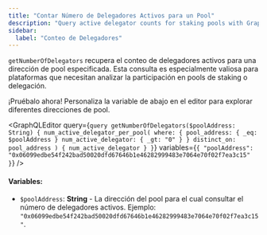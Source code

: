 ```yaml
---
title: "Contar Número de Delegadores Activos para un Pool"
description: "Query active delegator counts for staking pools with GraphQL API for delegation pool participation analysis"
sidebar:
  label: "Conteo de Delegadores"
---
```




`getNumberOfDelegators` recupera el conteo de delegadores activos para una dirección de pool especificada. Esta consulta es especialmente valiosa para plataformas que necesitan analizar la participación en pools de staking o delegación.

<Aside type="note">
  ¡Pruébalo ahora! Personaliza la variable de abajo en el editor para explorar diferentes direcciones de pool.
</Aside>

<GraphQLEditor
  query={`query getNumberOfDelegators($poolAddress: String) {
  num_active_delegator_per_pool(
    where: {
      pool_address: { _eq: $poolAddress }
      num_active_delegator: { _gt: "0" }
    }
    distinct_on: pool_address
  ) {
    num_active_delegator
  }
}`}
  variables={`{
  "poolAddress": "0x06099edbe54f242bad50020dfd67646b1e46282999483e7064e70f02f7ea3c15"
}`}
/>

#### Variables:

- `$poolAddress`: **String** - La dirección del pool para el cual consultar el número de delegadores activos. Ejemplo: `"0x06099edbe54f242bad50020dfd67646b1e46282999483e7064e70f02f7ea3c15"`.
